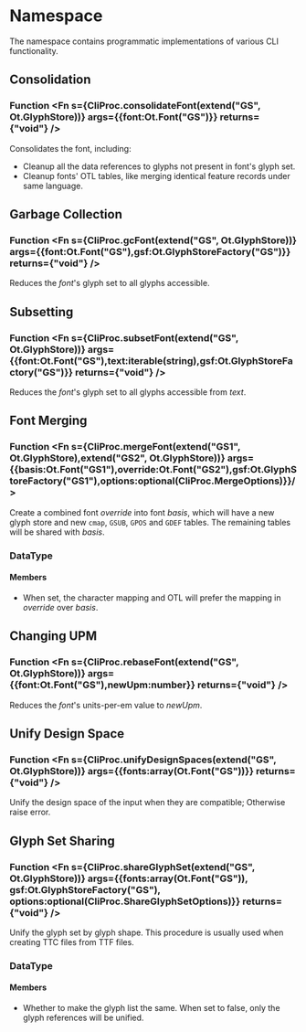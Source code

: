 
# Namespace <Decl s={CliProc}/>

The namespace <R s={CliProc}/> contains programmatic implementations of various CLI functionality.

## Consolidation

### Function <Fn s={CliProc.consolidateFont(extend("GS", Ot.GlyphStore))} args={{font:Ot.Font("GS")}} returns={"void"} />

Consolidates the font, including:

 * Cleanup all the data references to glyphs not present in font's glyph set.
 * Cleanup fonts' OTL tables, like merging identical feature records under same language.

## Garbage Collection

### Function <Fn s={CliProc.gcFont(extend("GS", Ot.GlyphStore))} args={{font:Ot.Font("GS"),gsf:Ot.GlyphStoreFactory("GS")}} returns={"void"} />

Reduces the _font_'s glyph set to all glyphs accessible.

## Subsetting

### Function <Fn s={CliProc.subsetFont(extend("GS", Ot.GlyphStore))} args={{font:Ot.Font("GS"),text:iterable(string),gsf:Ot.GlyphStoreFactory("GS")}} returns={"void"} />

Reduces the _font_'s glyph set to all glyphs accessible from _text_.

## Font Merging

### Function <Fn s={CliProc.mergeFont(extend("GS1", Ot.GlyphStore),extend("GS2", Ot.GlyphStore))} args={{basis:Ot.Font("GS1"),override:Ot.Font("GS2"),gsf:Ot.GlyphStoreFactory("GS1"),options:optional(CliProc.MergeOptions)}}/>

Create a combined font _override_ into font _basis_, which will have a new glyph store and new `cmap`, `GSUB`, `GPOS` and `GDEF` tables. The remaining tables will be shared with _basis_.

### DataType <Decl s={CliProc.MergeOptions}/>

#### Members

- <Member s={CliProc.MergeOptions.preferOverride} type={optional(boolean)}/>

    When set, the character mapping and OTL will prefer the mapping in _override_ over _basis_.

## Changing UPM

### Function <Fn s={CliProc.rebaseFont(extend("GS", Ot.GlyphStore))} args={{font:Ot.Font("GS"),newUpm:number}} returns={"void"} />

Reduces the _font_'s units-per-em value to _newUpm_.

## Unify Design Space

### Function <Fn s={CliProc.unifyDesignSpaces(extend("GS", Ot.GlyphStore))} args={{fonts:array(Ot.Font("GS"))}} returns={"void"} />

Unify the design space of the input when they are compatible; Otherwise raise error.

## Glyph Set Sharing

### Function <Fn s={CliProc.shareGlyphSet(extend("GS", Ot.GlyphStore))} args={{fonts:array(Ot.Font("GS")), gsf:Ot.GlyphStoreFactory("GS"), options:optional(CliProc.ShareGlyphSetOptions)}} returns={"void"} />

Unify the glyph set by glyph shape. This procedure is usually used when creating TTC files from TTF files.

### DataType <Decl s={CliProc.ShareGlyphSetOptions} />

#### Members

- <Member s={CliProc.ShareGlyphSetOptions.unifyGlyphList} type={optional(boolean)}/>

    Whether to make the glyph list the same. When set to false, only the glyph references will be unified.